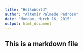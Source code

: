 ```yaml
---
title: "HelloWorld"
author: "Altemir Palmede Pedroso"
date: "Monday, March 16, 2015"
output: html_document
---
```


## This is a markdown file

